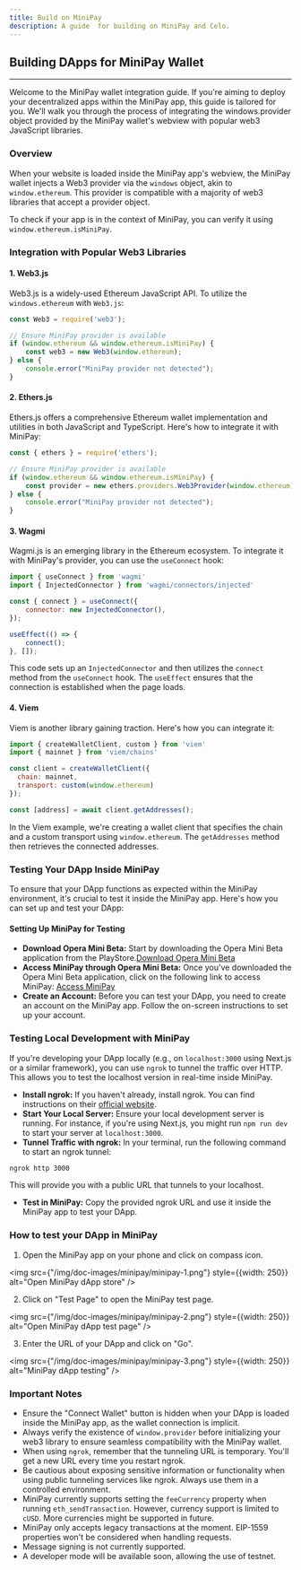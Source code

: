 ```yaml
---
title: Build on MiniPay
description: A guide  for building on MiniPay and Celo.
---
```


## Building DApps for MiniPay Wallet

---

Welcome to the MiniPay wallet integration guide. If you're aiming to deploy your decentralized apps within the MiniPay app, this guide is tailored for you. We'll walk you through the process of integrating the windows.provider object provided by the MiniPay wallet's webview with popular web3 JavaScript libraries.

### Overview

When your website is loaded inside the MiniPay app's webview, the MiniPay wallet injects a Web3 provider via the `windows` object, akin to `window.ethereum`. This provider is compatible with a majority of web3 libraries that accept a provider object.

To check if your app is in the context of MiniPay, you can verify it using `window.ethereum.isMiniPay`.

### Integration with Popular Web3 Libraries

#### 1. Web3.js

Web3.js is a widely-used Ethereum JavaScript API. To utilize the `windows.ethereum` with `Web3.js`:

```js
const Web3 = require('web3');

// Ensure MiniPay provider is available
if (window.ethereum && window.ethereum.isMiniPay) {
    const web3 = new Web3(window.ethereum);
} else {
    console.error("MiniPay provider not detected");
}
```

#### 2. Ethers.js

Ethers.js offers a comprehensive Ethereum wallet implementation and utilities in both JavaScript and TypeScript. Here's how to integrate it with MiniPay:

```js
const { ethers } = require('ethers');

// Ensure MiniPay provider is available
if (window.ethereum && window.ethereum.isMiniPay) {
    const provider = new ethers.providers.Web3Provider(window.ethereum);
} else {
    console.error("MiniPay provider not detected");
}
```

#### 3. Wagmi

Wagmi.js is an emerging library in the Ethereum ecosystem. To integrate it with MiniPay's provider, you can use the `useConnect` hook:

```js
import { useConnect } from 'wagmi'
import { InjectedConnector } from 'wagmi/connectors/injected'

const { connect } = useConnect({
    connector: new InjectedConnector(),
});

useEffect(() => {
    connect();
}, []);
```

This code sets up an `InjectedConnector` and then utilizes the `connect` method from the `useConnect` hook. The `useEffect` ensures that the connection is established when the page loads.

#### 4. Viem

Viem is another library gaining traction. Here's how you can integrate it:

```js
import { createWalletClient, custom } from 'viem'
import { mainnet } from 'viem/chains'

const client = createWalletClient({
  chain: mainnet,
  transport: custom(window.ethereum)
});

const [address] = await client.getAddresses();
```

In the Viem example, we're creating a wallet client that specifies the chain and a custom transport using `window.ethereum`. The `getAddresses` method then retrieves the connected addresses.

### Testing Your DApp Inside MiniPay

To ensure that your DApp functions as expected within the MiniPay environment, it's crucial to test it inside the MiniPay app. Here's how you can set up and test your DApp:

#### Setting Up MiniPay for Testing

- **Download Opera Mini Beta:** Start by downloading the Opera Mini Beta application from the PlayStore.[Download Opera Mini Beta](https://play.google.com/store/apps/details?id=com.opera.mini.native.beta)
- **Access MiniPay through Opera Mini Beta:** Once you've downloaded the Opera Mini Beta application, click on the following link to access MiniPay: [Access MiniPay](https://opmini.page.link/d6VPt8LBwbAxstun8)
- **Create an Account:** Before you can test your DApp, you need to create an account on the MiniPay app. Follow the on-screen instructions to set up your account.

### Testing Local Development with MiniPay

If you're developing your DApp locally (e.g., on `localhost:3000` using Next.js or a similar framework), you can use `ngrok` to tunnel the traffic over HTTP. This allows you to test the localhost version in real-time inside MiniPay.

- **Install ngrok:** If you haven't already, install ngrok. You can find instructions on their [official website](https://ngrok.com/download).
- **Start Your Local Server:** Ensure your local development server is running. For instance, if you're using Next.js, you might run `npm run dev` to start your server at `localhost:3000`.
- **Tunnel Traffic with ngrok:** In your terminal, run the following command to start an ngrok tunnel:

```bash
ngrok http 3000
```

This will provide you with a public URL that tunnels to your localhost.

- **Test in MiniPay:** Copy the provided ngrok URL and use it inside the MiniPay app to test your DApp.

### How to test your DApp in MiniPay

1. Open the MiniPay app on your phone and click on compass icon.

<img src={"/img/doc-images/minipay/minipay-1.png"} style={{width: 250}} alt="Open MiniPay dApp store" />

2. Click on "Test Page" to open the MiniPay test page.

<img src={"/img/doc-images/minipay/minipay-2.png"} style={{width: 250}} alt="Open MiniPay dApp test page" />

3. Enter the URL of your DApp and click on "Go".

<img src={"/img/doc-images/minipay/minipay-3.png"} style={{width: 250}} alt="MiniPay dApp testing" />

### Important Notes

- Ensure the "Connect Wallet" button is hidden when your DApp is loaded inside the MiniPay app, as the wallet connection is implicit.
- Always verify the existence of `window.provider` before initializing your web3 library to ensure seamless compatibility with the MiniPay wallet.
- When using `ngrok`, remember that the tunneling URL is temporary. You'll get a new URL every time you restart ngrok.
- Be cautious about exposing sensitive information or functionality when using public tunneling services like ngrok. Always use them in a controlled environment.
- MiniPay currently supports setting the `feeCurrency` property when running `eth_sendTransaction`. However, currency support is limited to `cUSD`. More currencies might be supported in future.
- MiniPay only accepts legacy transactions at the moment. EIP-1559 properties won't be considered when handling requests.
- Message signing is not currently supported.
- A developer mode will be available soon, allowing the use of testnet.